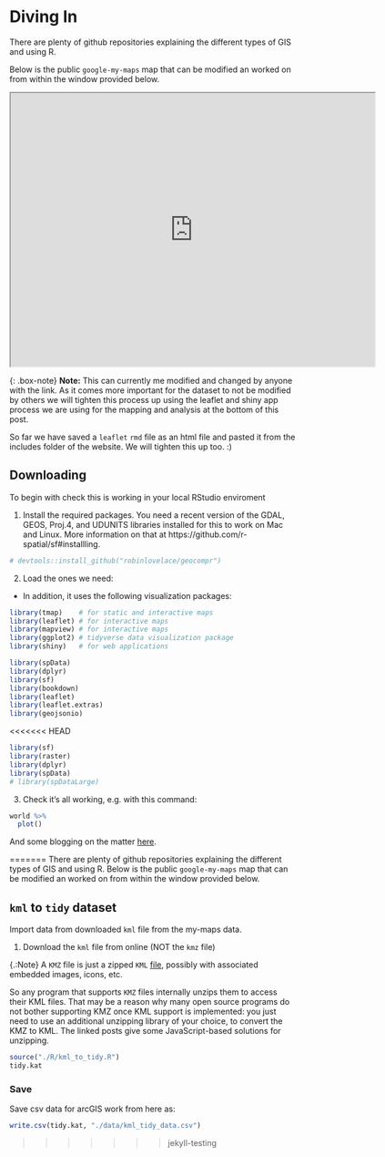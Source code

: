 # Diving In {#divingin}

There are plenty of github repositories explaining the different types of GIS and using R.

Below is the public `google-my-maps` map that can be modified an worked on from within the window provided below.

<iframe src="https://www.google.com.au/maps/d/u/0/embed?mid=1DAgemW-rkdMHTO8fxnbvbSVF4H0XNLd_" width="640" height="480"></iframe>
{: .box-note}
**Note:** This can currently me modified and changed by anyone with the link. As it comes more important for the dataset to not be modified by others we will tighten this process up using the leaflet and shiny app process we are using for the mapping and analysis at the bottom of this post.

So far we have saved a `leaflet` `rmd` file as an html file and pasted it from the includes folder of the website. We will tighten this up too. :)

## Downloading

To begin with check this is working in your local RStudio enviroment

1. Install the required packages. You need a recent version of the GDAL, GEOS, Proj.4, and UDUNITS libraries installed for this to work on Mac and Linux. More information on that at https://github.com/r-spatial/sf#installling.

```r
# devtools::install_github("robinlovelace/geocompr")
```

2. Load the ones we need:

- In addition, it uses the following visualization packages:

```r
library(tmap)    # for static and interactive maps
library(leaflet) # for interactive maps
library(mapview) # for interactive maps
library(ggplot2) # tidyverse data visualization package
library(shiny)   # for web applications
```

```r
library(spData)
library(dplyr)
library(sf)
library(bookdown)
library(leaflet)
library(leaflet.extras)
library(geojsonio)
```

<<<<<<< HEAD
```r
library(sf)
library(raster)
library(dplyr)
library(spData)
# library(spDataLarge)
```

3. Check it's all working, e.g. with this command:

```r
world %>%  
  plot()
```

And some blogging on the matter [here](http://zevross.com/blog/2014/09/30/use-the-amazing-d3-library-to-animate-a-path-on-a-leaflet-map/).


=======
There are plenty of github repositories explaining the different types of GIS and using R. Below is the public `google-my-maps` map that can be modified an worked on from within the window provided below.

## `kml` to `tidy` dataset

Import data from downloaded `kml` file from the my-maps data.

1. Download the `kml` file from online (NOT the `kmz` file)

{.:Note} A `KMZ` file is just a zipped `KML` [file](https://en.wikipedia.org/wiki/Keyhole_Markup_Language), possibly with associated embedded images, icons, etc. 

So any program that supports `KMZ` files internally unzips them to access their KML files. That may be a reason why many open source programs do not bother supporting KMZ once KML support is implemented: you just need to use an additional unzipping library of your choice, to convert the KMZ to KML. The linked posts give some JavaScript-based solutions for unzipping.

```r
source("./R/kml_to_tidy.R")
tidy.kat
```

### Save

Save csv data for arcGIS work from here as:

```r
write.csv(tidy.kat, "./data/kml_tidy_data.csv")
```

>>>>>>> jekyll-testing

